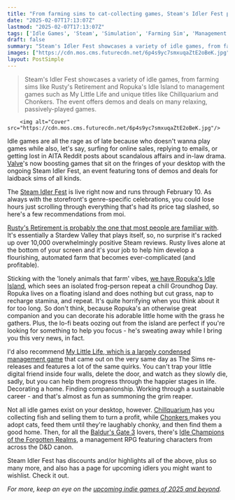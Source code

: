 ```yaml
---
title: "From farming sims to cat-collecting games, Steam's Idler Fest promises to fill your desktop with stuff that totally won't hurt your productivity"
date: "2025-02-07T17:13:07Z"
lastmod: "2025-02-07T17:13:07Z"
tags: ['Idle Games', 'Steam', 'Simulation', 'Farming Sim', 'Management Game', 'RPG', 'PC']
draft: false
summary: "Steam's Idler Fest showcases a variety of idle games, from farming sims like Rusty's Retirement and Ropuka's Idle Island to management games such as My Little Life and unique titles like Chillquarium and Chonkers.  The event offers demos and deals on many relaxing, passively-played games."
images: ["https://cdn.mos.cms.futurecdn.net/6p4s9yc7smxuqaZtE2oBeK.jpg"]
layout: PostSimple
---
```

> Steam's Idler Fest showcases a variety of idle games, from farming sims like Rusty's Retirement and Ropuka's Idle Island to management games such as My Little Life and unique titles like Chillquarium and Chonkers.  The event offers demos and deals on many relaxing, passively-played games.


        <img alt="Cover" src="https://cdn.mos.cms.futurecdn.net/6p4s9yc7smxuqaZtE2oBeK.jpg"/>
        
Idle games are all the rage as of late because who doesn't wanna play games while also, let's say, surfing for online sales, replying to emails, or getting lost in AITA Reddit posts about scandalous affairs and in-law drama. [Valve](https://www.gamesradar.com/tag/valve/)'s now boosting games that sit on the fringes of your desktop with the ongoing Steam Idler Fest, an event featuring tons of demos and deals for laidback sims of all kinds.

The [Steam Idler Fest](https://store.steampowered.com/category/idle) is live right now and runs through February 10. As always with the storefront's genre-specific celebrations, you could lose hours just scrolling through everything that's had its price tag slashed, so here's a few recommendations from moi.

[Rusty's Retirement is probably the one that most people are familiar with](https://www.gamesradar.com/games/simulation/after-selling-100000-copies-of-its-idle-stardew-valley-like-rustys-retirement-dev-celebrates-spawning-a-genre-of-games-that-run-at-the-bottom-of-your-screen/). It's essentially a Stardew Valley that plays itself, so, no surprise it's racked up over 10,000 overwhelmingly positive Steam reviews. Rusty lives alone at the bottom of your screen and it's your job to help him develop a flourishing, automated farm that becomes ever-complicated (and profitable).

Sticking with the 'lonely animals that farm' vibes, [we have Ropuka's Idle Island](https://www.gamesradar.com/games/simulation/this-cozy-farming-sim-is-just-a-sleepy-frog-that-idly-grinds-on-your-desktop-all-day-and-its-the-best-usd4-ive-spent-in-ages/), which sees an isolated frog-person repeat a chill Groundhog Day. Ropuka lives on a floating island and does nothing but cut grass, nap to recharge stamina, and repeat. It's quite horrifying when you think about it for too long. So don't think, because Ropuka's an otherwise great companion and you can decorate his adorable little home with the grass he gathers. Plus, the lo-fi beats oozing out from the island are perfect if you're looking for something to help you focus - he's sweating away while I bring you this very news, in fact.

I'd also recommend [My Little Life, which is a largely condensed management game](https://www.gamesradar.com/games/simulation/if-the-sims-re-release-isnt-to-your-liking-this-lovely-life-sim-that-lives-on-the-bottom-of-your-screen-might-fill-the-void/) that came out on the very same day as The Sims re-releases and features a lot of the same quirks. You can't trap your little digital friend inside four walls, delete the door, and watch as they slowly die, sadly, but you can help them progress through the happier stages in life. Decorating a home. Finding companionship. Working through a sustainable career - and that's almost as fun as summoning the grim reaper.

Not all idle games exist on your desktop, however. [Chillquarium ](https://store.steampowered.com/app/2276930/Chillquarium/)has you collecting fish and selling them to turn a profit, while [Chonkers ](https://store.steampowered.com/app/3244210/Chonkers/)makes you adopt cats, feed them until they're laughably chonky, and then find them a good home. Then, for all the [Baldur's Gate 3](https://www.gamesradar.com/baldurs-gate-3-guide/) lovers, there's [Idle Champions of the Forgotten Realms](https://store.steampowered.com/app/627690/Idle_Champions_of_the_Forgotten_Realms/), a management RPG featuring characters from across the D&D canon.

Steam Idler Fest has discounts and/or highlights all of the above, plus so many more, and also has a page for upcoming idlers you might want to wishlist. Check it out.

*For more, keep an eye on the *[<em>upcoming indie games of 2025 and beyond</em>](https://www.gamesradar.com/upcoming-indie-games/)*.*
        
